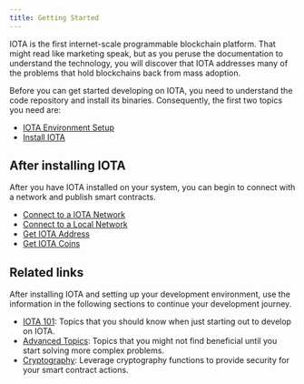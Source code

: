 ```yaml
---
title: Getting Started
---
```


IOTA is the first internet-scale programmable blockchain platform. That might read like marketing speak, but as you peruse the documentation to understand the technology, you will discover that IOTA addresses many of the problems that hold blockchains back from mass adoption. 

Before you can get started developing on IOTA, you need to understand the code repository and install its binaries. Consequently, the first two topics you need are:

- [IOTA Environment Setup](getting-started/iota-environment.mdx)
- [Install IOTA](getting-started/iota-install.mdx)

## After installing IOTA

After you have IOTA installed on your system, you can begin to connect with a network and publish smart contracts. 

- [Connect to a IOTA Network](getting-started/connect.mdx)
- [Connect to a Local Network](getting-started/local-network.mdx)
- [Get IOTA Address](getting-started/get-address.mdx)
- [Get IOTA Coins](getting-started/get-coins.mdx)

[//]: # (## GraphQL queries)

[//]: # ()
[//]: # (Use the GraphQL service for IOTA RPC to interact with on-chain data. )

[//]: # ()
[//]: # (Go to [Query IOTA RPC with GraphQL]&#40;getting-started/graphql-rpc.mdx&#41;.)

## Related links

After installing IOTA and setting up your development environment, use the information in the following sections to continue your development journey.

- [IOTA 101](iota-101.mdx): Topics that you should know when just starting out to develop on IOTA.
- [Advanced Topics](advanced.mdx): Topics that you might not find beneficial until you start solving more complex problems.
- [Cryptography](cryptography/how-to/cryptography.mdx): Leverage cryptography functions to provide security for your smart contract actions. 
